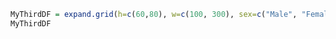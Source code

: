 
```r
MyThirdDF = expand.grid(h=c(60,80), w=c(100, 300), sex=c("Male", "Female")) 
MyThirdDF 
```  
 

